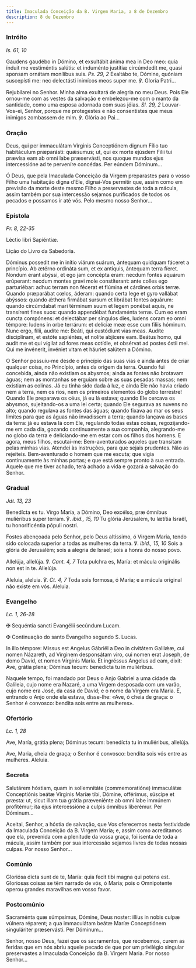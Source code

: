 ```yaml
---
title: Imaculada Conceição da B. Virgem Maria, a 8 de Dezembro
description: 8 de Dezembro
---
```


### Intróito

<em>Is. 61, 10</em>

<div class="side-by-side not-content">

Gaudens gaudébo in Dómino, et exsultábit ánima mea in Deo meo: quia índuit me vestiméntis salútis: et induménto justítiæ circúmdedit me, quasi sponsam ornátam monílibus suis. <em>Ps. 29, 2</em> Exaltábo te, Dómine, quóniam suscepísti me: nec delectásti inimícos meos super me. ℣. Gloria Patri...

Rejubilarei no Senhor. Minha alma exultará de alegria no meu Deus. Pois Ele ornou-me com as vestes da salvação e embelezou-me com o manto da santidade, como uma esposa adornada com suas jóias. <em>Sl. 29, 2</em> Louvar-Vos-ei, Senhor, porque me protegestes e não consentistes que meus inimigos zombassem de mim. ℣. Glória ao Pai...

</div>

### Oração

<div class="side-by-side not-content">

Deus, qui per immaculátam Vírginis Conceptiónem dignum Fílio tuo habitáculum præparásti: quǽsumus; ut, qui ex morte ejúsdem Filii tui prævísa eam ab omni labe præservásti, nos quoque mundos ejus intercessióne ad te perveníre concédas. Per eúndem Dóminum...

Ó Deus, que pela Imaculada Conceição da Virgem preparastes para o vosso Filho uma habitação digna d’Ele, dignai-Vos permitir que, assim como em previsão da morte deste mesmo Filho a preservastes de toda a mácula, assim também por sua intercessão sejamos purificados de todos os pecados e possamos ir até vós. Pelo mesmo nosso Senhor...

</div>

### Epístola

<em>Pr. 8, 22-35</em>

<div class="side-by-side not-content">

Léctio libri Sapiéntiæ.

Lição do Livro da Sabedoria.

Dóminus possedit me in inítio viárum suárum, ántequam quidquam fáceret a princípio. Ab ætérno ordináta sum, et ex antíquis, ántequam terra fíeret. Nondum erant abýssi, et ego jam concépta eram: necdum fontes aquárum erúperant: necdum montes gravi mole constíterant: ante colles ego parturiébar: adhuc terram non fécerat et flúmina et cárdines orbis terræ. Quando præparábat cœlos, áderam: quando certa lege et gyro vallábat abýssos: quando ǽthera firmábat sursum et librábat fontes aquárum: quando circúmdabat mari términum suum et legem ponébat aquis, ne transírent fines suos: quando appendébat fundaménta terræ. Cum eo eram cuncta compónens: et delectábar per síngulos dies, ludens coram eo omni témpore: ludens in orbe terrárum: et delíciæ meæ esse cum filiis hóminum. Nunc ergo, filii, audíte me: Beáti, qui custódiunt vias meas. Audíte disciplínam, et estóte sapiéntes, et nolíte abjícere eam. Beátus homo, qui audit me et qui vígilat ad fores meas cotídie, et obsérvat ad postes óstii mei. Qui me invénerit, invéniet vitam et háuriet salútem a Dómino.

O Senhor possuiu-me desde o princípio das suas vias e ainda antes de criar qualquer coisa, no Princípio, antes da origem da terra. Quando fui concebida, ainda não existiam os abysmos; ainda as fontes não brotavam águas; nem as montanhas se erguiam sobre as suas pesadas massas; nem existiam as colinas. Já eu tinha sido dada à luz, e ainda Ele não havia criado nem a terra, nem os rios, nem os primeiros elementos do globo terrestre! Quando Ele preparava os céus, já eu lá estava; quando Ele cercava os abysmos, sujeitando-os a uma lei certa; quando Ele segurava as nuvens no alto; quando regulava as fontes das águas; quando fixava ao mar os seus limites para que as águas não invadissem a terra; quando lançava as bases da terra: já eu estava lá com Ele, regulando todas estas coisas, regozijando-me em cada dia, gozando continuamente a sua companhia, alegrando-me no globo da terra e deliciando-me em estar com os filhos dos homens. E agora, meus filhos, escutai-me: Bem-aventurados aqueles que transitam pelas minhas vias. Atendei às instruções, para que sejais prudentes. Não as rejeiteis. Bem-aventurado o homem que me escuta; que vigia continuamente às minhas portas; e que está sempre pronto à sua entrada. Aquele que me tiver achado, terá achado a vida e gozará a salvação do Senhor.

</div>

### Gradual

<em>Jdt. 13, 23</em>

<div class="side-by-side not-content">

Benedícta es tu. Virgo María, a Dómino, Deo excélso, præ ómnibus muliéribus super terram. ℣. <em>ibid., 15, 10</em> Tu glória Jerúsalem, tu lætítia Israël, tu honorificéntia pópuli nostri.

Fostes abençoada pelo Senhor, pelo Deus altíssimo, ó Virgem Maria, tendo sido colocada superior a todas as mulheres da terra. ℣. <em>ibid., 15, 10</em> Sois a glória de Jerusalém; sois a alegria de Israel; sois a honra do nosso povo.

Allelúja, allelúja. ℣. <em>Cant. 4, 7</em> Tota pulchra es, María: et mácula originális non est in te. Allelúja.

Aleluia, aleluia. ℣. <em>Ct. 4, 7</em> Toda sois formosa, ó Maria; e a mácula original não existe em vós. Aleluia.

</div>

### Evangelho

<em>Lc. 1, 26-28</em>

<div class="side-by-side not-content">

<span class="cross text-red-500">✠</span> Sequéntia sancti Evangélii secúndum Lucam.

<span class="cross text-red-500">✠</span> Continuação do santo Evangelho segundo S. Lucas.

In illo témpore: Missus est Angelus Gábriël a Deo in civitátem Galilǽæ, cui nomen Názareth, ad Vírginem desponsátam viro, cui nomen erat Joseph, de domo David, et nomen Vírginis María. Et ingréssus Angelus ad eam, dixit: Ave, grátia plena; Dóminus tecum: benedícta tu in muliéribus.

Naquele tempo, foi mandado por Deus o Anjo Gabriel a uma cidade da Galileia, cujo nome era Nazaré, a uma Virgem desposada com um varão, cujo nome era José, da casa de David; e o nome da Virgem era Maria. E, entrando o Anjo onde ela estava, disse-lhe: «Ave, ó cheia de graça: o Senhor é convosco: bendita sois entre as mulheres».

</div>

### Ofertório

<em>Lc. 1, 28</em>

<div class="side-by-side not-content">

Ave, María, grátia plena; Dóminus tecum: benedícta tu in muliéribus, allelúja.

Ave, Maria, cheia de graça; o Senhor é convosco: bendita sois vós entre as mulheres. Aleluia.

</div>

### Secreta

<div class="side-by-side not-content">

Salutárem hóstiam, quam in sollemnitáte (commemoratióne) immaculátæ Conceptiónis beátæ Vírginis Maríæ tibi, Dómine, offérimus, súscipe et præsta: ut, sicut illam tua grátia præveniénte ab omni labe immúnem profitémur; ita ejus intercessióne a culpis ómnibus liberémur. Per Dóminum...

Aceitai, Senhor, a hóstia de salvação, que Vos oferecemos nesta festividade da Imaculada Conceição da B. Virgem Maria; e, assim como acreditamos que ela, prevenida com a plenitude da vossa graça, foi isenta de toda a mácula, assim também por sua intercessão sejamos livres de todas nossas culpas. Por nosso Senhor...

</div>

### Comúnio

<div class="side-by-side not-content">

Gloriósa dicta sunt de te, María: quia fecit tibi magna qui potens est. Gloriosas coisas se têm narrado de vós, ó Maria; pois o Omnipotente operou grandes maravilhas em vosso favor.

</div>

### Postcomúnio

<div class="side-by-side not-content">

Sacraménta quæ súmpsimus, Dómine, Deus noster: illíus in nobis culpæ vúlnera réparent; a qua immaculátam beátæ Maríæ Conceptiónem singuláriter præservásti. Per Dóminum...

Senhor, nosso Deus, fazei que os sacramentos, que recebemos, curem as feridas que em nós abriu aquele pecado de que por um privilégio singular preservastes a Imaculada Conceição da B. Virgem Maria. Por nosso Senhor...

</div>
